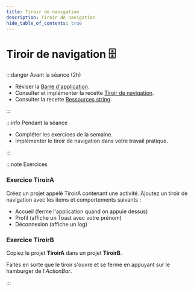 ```yaml
---
title: Tiroir de navigation
description: Tiroir de navigation
hide_table_of_contents: true
---
```


# Tiroir de navigation 🗄️

<Row>

<Column>

:::danger Avant la séance (2h)

- Réviser la [Barre d'application](../03-recettes/app-bar.mdx).
- Consulter et implémenter la recette [Tiroir de navigation](../03-recettes/tiroir.mdx).
- Consulter la recette [Ressources string](../03-recettes/ressources-string.mdx).

:::

</Column>

<Column>

:::info Pendant la séance

- Compléter les exercices de la semaine.
- Implémenter le tiroir de navigation dans votre travail pratique.

:::

</Column>

</Row>

:::note Exercices

### Exercice TiroirA

Créez un projet appelé TiroirA contenant une activité. Ajoutez un tiroir de navigation avec les items et comportements suivants :

- Accueil (ferme l'application quand on appuie dessus)
- Profil (affiche un Toast avec votre prénom)
- Déconnexion (affiche un log)

### Exercice TiroirB

Copiez le projet **TiroirA** dans un projet **TiroirB**.

Faites en sorte que le tiroir s'ouvre et se ferme en appuyant sur le hamburger de l'*ActionBar*.

:::
